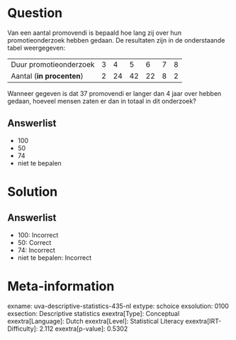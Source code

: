 Question
========

Van een aantal promovendi is bepaald hoe lang zij over hun
promotieonderzoek hebben gedaan. De resultaten zijn in de onderstaande
tabel weergegeven:

  --------------------------- --- ---- ---- ---- --- ---
  Duur promotieonderzoek      3   4    5    6    7   8
  Aantal (**in procenten**)   2   24   42   22   8   2
  --------------------------- --- ---- ---- ---- --- ---

Wanneer gegeven is dat 37 promovendi er langer dan 4 jaar over hebben
gedaan, hoeveel mensen zaten er dan in totaal in dit onderzoek?

Answerlist
----------

* 100
* 50
* 74
* niet te bepalen

Solution
========

Answerlist
----------

* 100: Incorrect
* 50: Correct
* 74: Incorrect
* niet te bepalen: Incorrect

Meta-information
================
exname: uva-descriptive-statistics-435-nl
extype: schoice
exsolution: 0100
exsection: Descriptive statistics
exextra[Type]: Conceptual
exextra[Language]: Dutch
exextra[Level]: Statistical Literacy
exextra[IRT-Difficulty]: 2.112
exextra[p-value]: 0.5302
